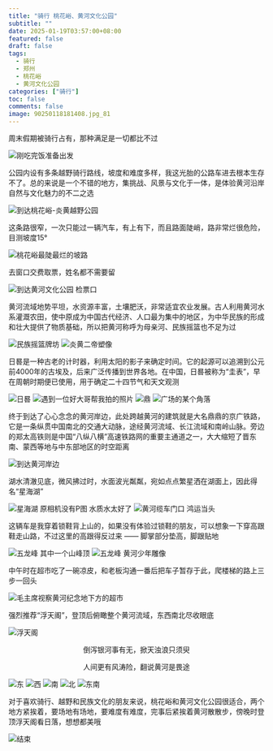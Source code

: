 ```yaml
---
title: "骑行 桃花峪、黄河文化公园"
subtitle: ""
date: 2025-01-19T03:57:00+08:00
featured: false
draft: false
tags:
  - 骑行
  - 郑州
  - 桃花峪
  - 黄河文化公园
categories: ["骑行"]
toc: false
comments: false
image: 90250118181408.jpg_81
---
```


周末假期被骑行占有，那种满足是一切都比不过

<Img src="12025011818102.jpg_736" alt="刚吃完饭准备出发" />

公园内设有多条越野骑行路线，坡度和难度多样，我这光胎的公路车进去根本生存不了。总的来说是一个不错的地方，集挑战、风景与文化于一体，是体验黄河沿岸自然与文化魅力的不二之选

<Img src="22025011818150.jpg_736" alt="到达桃花峪-炎黄越野公园" />

这条路很窄，一次只能过一辆汽车，有上有下，而且路面陡峭，路非常烂很危险，目测坡度15°

<Img src="30250118181022.jpg_736" alt="桃花峪最陡最烂的坡路" />

去窗口交费取票，姓名都不需要留

<Img src="40250118181016.jpg_736" alt="到达黄河文化公园 检票口" />

黄河流域地势平坦，水资源丰富，土壤肥沃，非常适宜农业发展。古人利用黄河水系灌溉农田，使中原成为中国古代经济、人口最为集中的地区，为中华民族的形成和壮大提供了物质基础，所以把黄河称呼为母亲河、民族摇篮也不足为过

<Img src="20250118181019.jpg_736" alt="民族摇篮牌坊" />

<Img src="50250118181017.jpg_736" alt="炎黄二帝塑像" />

日晷是一种古老的计时器，利用太阳的影子来确定时间。它的起源可以追溯到公元前4000年的古埃及，后来广泛传播到世界各地。在中国，日晷被称为“圭表”，早在周朝时期便已使用，用于确定二十四节气和天文观测

<Img src="60250118181042.jpg_736" alt="日晷" />

<Img src="70250118181412.jpg_736" alt="遇到一位好大哥帮我拍的照片" />

<Img src="80250118181410.jpg_736" alt="鼎" />

<Img src="90250118181408.jpg_736" alt="广场的某个角落" />

终于到达了心心念念的黄河岸边，此处跨越黄河的建筑就是大名鼎鼎的京广铁路，它是一条纵贯中国南北的交通大动脉，途经黄河流域、长江流域和南岭山脉。旁边的郑太高铁则是中国“八纵八横”高速铁路网的重要主通道之一，大大缩短了晋东南、蒙西等地与中东部地区的时空距离

<Img src="100250181814051.jpg_736" alt="到达黄河岸边" />

湖水清澈见底，微风拂过时，水面波光粼粼，宛如点点繁星洒在湖面上，因此得名“星海湖”

<Img src="110250118181401.jpg_736" alt="星海湖 原相机没有P图 水质水太好了" />

<Img src="120250111813591.jpg_736" alt="黄河缆车门口 鸿运当头" />

这辆车是我穿着锁鞋背上山的，如果没有体验过锁鞋的朋友，可以想象一下穿高跟鞋走山路，不过这里的高跟得反过来 —— 脚掌部分垫高，脚跟贴地

<Img src="130250119001642.jpg_736" alt="五龙峰 其中一个山峰顶" />

<Img src="140250118181358.jpg_736" alt="五龙峰 黄河少年雕像" />

中午时在超市吃了一碗凉皮，和老板沟通一番后把车子暂存于此，爬楼梯的路上三步一回头

<Img src="150250118181356.jpg_736" alt="毛主席视察黄河纪念地下方的超市" />

强烈推荐“浮天阁”，登顶后俯瞰整个黄河流域，东西南北尽收眼底

<Img src="161250111813561.jpg_736" alt="浮天阁" />

<div style="text-align: center;">
    <p>倒泻银河事有无，掀天浊浪只须臾</p>
    <p>人间更有风涛险，翻说黄河是畏途</p>
</div>

<Img src="180250118181355.jpg" alt="东" />

<Img src="190250118181352.jpg" alt="西" />

<Img src="170250118181354.jpg" alt="南" />

<Img src="200250118813541.jpg" alt="北" />

<Img src="160250118181357.jpg" alt="东南" />

对于喜欢骑行、越野和民族文化的朋友来说，桃花峪和黄河文化公园很适合，两个地方紧挨着，要场地有场地，要难度有难度，完事后紧挨着黄河散散步，傍晚时登顶浮天阁看日落，想想都美哦

<Img src="20250119034252.jpg" alt="结束" exif="false" />